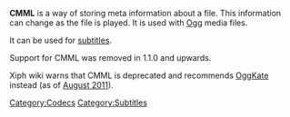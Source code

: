 {{xiph|CMML}}
{{Historical}}

'''CMML''' is a way of storing meta information about a file. This information can change as the file is played. It is used with [[Ogg]] media files.

It can be used for [[subtitles]].

Support for CMML was removed in {{VLC}} 1.1.0 and upwards.

Xiph wiki warns that CMML is deprecated and recommends [[OggKate]] instead (as of [https://wiki.xiph.org/index.php?title=CMML&oldid=12990 August 2011]).

[[Category:Codecs]]
[[Category:Subtitles]]
